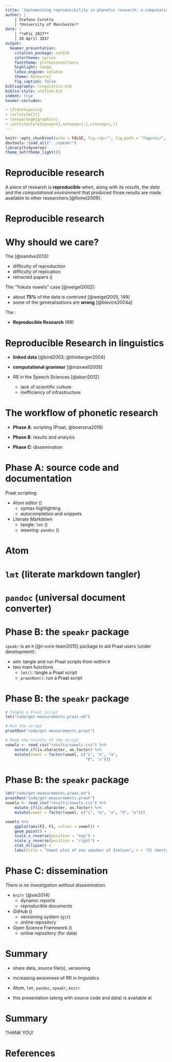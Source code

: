 ```yaml
---
title: 'Implementing reproducibility in phonetic research: a computational workflow'
author: |
    | Stefano Coretta
    | *University of Manchester*
date: |
    | **mFiL 2017**
    | 28 April 2017
output: 
  beamer_presentation: 
    citation_package: natbib
    colortheme: spruce
    fonttheme: professionalfonts
    highlight: tango
    latex_engine: xelatex
    theme: Rochester
    fig_caption: false
bibliography: linguistics.bib
biblio-style: unified.bst
indent: true
header-includes:

- \frenchspacing
- \urlstyle{tt}
- \usepackage{graphicx}
- \setcitestyle{aysep={},notesep={:},citesep={,}}
---
```


```r
knitr::opts_chunk$set(echo = FALSE, fig.cap="", fig.path = "figures/", fig.align = "center")
devtools::load_all("../speakr")
library(tidyverse)
theme_set(theme_light())
```

# Reproducible research

A piece of research is **reproducible** when, along with its *results*, the *data* and the *computational environment* that produced those results are made available to other researchers [@fomel2009].

# Reproducible research

\centering
\includegraphics[height = \textheight]{figures/reproducible.pdf}

<!--
# Reproducible research

![](figures/replicability.pdf)
-->

# Why should we care?

The \textcolor{red}{\textbf{problem}} [@sandve2013]:

- difficulty of reproduction
- difficulty of replication
- retracted papers (\url{http://retractionwatch.com})

The "Yokuts vowels" case [@weigel2002]:

- about **75%** of the data is contrived [@weigel2005, 149]
- some of the generalisations are **wrong** [@blevins2004a]

The \textcolor{green}{\textbf{solution}}:

- **Reproducible Research** (RR)

# Reproducible Research in linguistics

- **linked data** [@bird2003; @thieberger2004]

- **computational grammar** [@maxwell2005]

- RR in the Speech Sciences [@abari2012]
    - lack of scientific culture
    - inefficiency of infrastructure

# The workflow of phonetic research

- **Phase A**: scripting (Praat, @boersma2016)

- **Phase B**: results and analysis

- **Phase C**: dissemination

# Phase A: source code and documentation

Praat scripting:

- Atom editor (\url{https://atom.io})
    - syntax highlighting
    - autocompletion and snippets
- Literate Markdown 
    - tangle: `lmt` (\url{https://github.com/driusan/lmt})
    - weaving: `pandoc` (\url{http://pandoc.org})

# Atom

\centering
\includegraphics[width = \textwidth]{figures/atom.png}

# `lmt` (literate markdown tangler)

\centering
\includegraphics[width = \textwidth]{figures/lmt.png}

# `pandoc` (universal document converter)

\centering
\includegraphics[height = \textheight]{figures/pandoc.png}

# Phase B: the `speakr` package

`speakr` is an `R` [@r-core-team2015] package to aid Praat users (under development):

- aim: tangle and run Praat scripts from within `R`
- two main functions
    - `lmt()`: tangle a Praat script
    - `praatRun()`: run a Praat script

# Phase B: the `speakr` package

```r
# Tangle a Praat script
lmt("code/get-measurements.praat.md")

# Run the script
praatRun("code/get-measurements.praat")

# Read the results of the script
vowels <- read_csv("results/vowels.csv") %>%
    mutate_if(is.character, as.factor) %>%
    mutate(vowel = factor(vowel, c("i", "e", "a",
                                   "O", "u")))
```

# Phase B: the `speakr` package

```r
lmt("code/get-measurements.praat.md")
praatRun("code/get-measurements.praat")
vowels <- read_csv("results/vowels.csv") %>%
    mutate_if(is.character, as.factor) %>%
    mutate(vowel = factor(vowel, c("i", "e", "a", "O", "u")))
```

```r
vowels %>%
    ggplot(aes(F2, F1, colour = vowel)) +
    geom_point() +
    scale_x_reverse(position = "top") +
    scale_y_reverse(position = "right") +
    stat_ellipse() +
    labs(title = "Vowel plot of one speaker of Italian", x = "F2 (Hertz)", y = "F1 (Hertz)")
```

# Phase C: dissemination

*There is no investigation without dissemination.*

\begin{flushright} Ricardo Bermúdez-Otero (p.c.) \end{flushright}

- `knitr` [@xie2014]
    - dynamic reports
    - reproducible documents

- GitHub (\url{https://github.com})
    - versioning system (`git`)
    - online repository
- Open Science Framework (\url{https://osf.io})
    - online repository (for data)

# Summary

- share data, source file(s), versioning

- increasing awareness of RR in linguistics

- Atom, `lmt`, `pandoc`, `speakr`, `knitr`

- this presentation (along with source code and data) is available at \url{https://github.com/stefanocoretta/reproducible-phonetics}

# Summary

\centering \Large
THANK YOU!

# References
